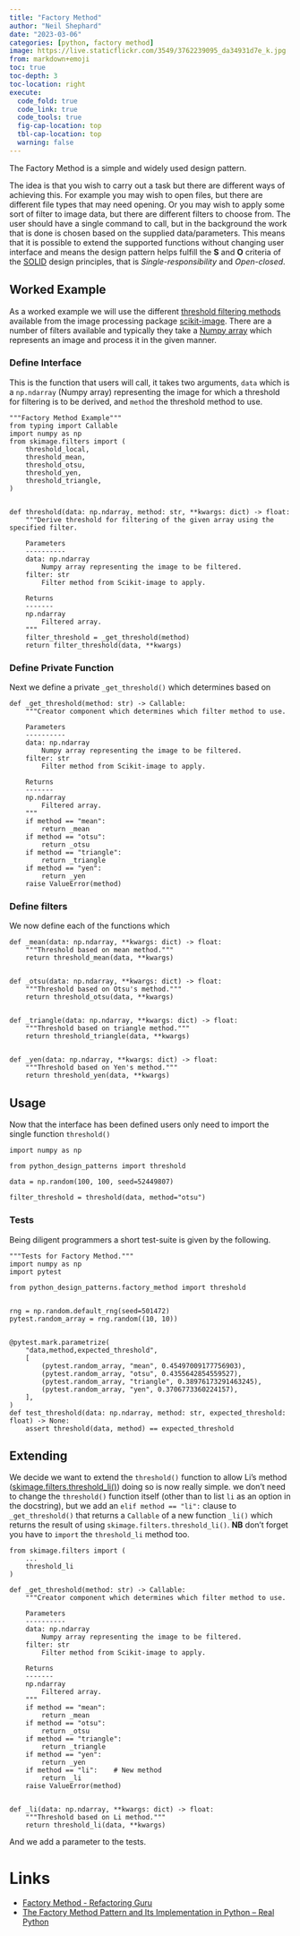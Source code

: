 ```yaml
---
title: "Factory Method"
author: "Neil Shephard"
date: "2023-03-06"
categories: [python, factory method]
image: https://live.staticflickr.com/3549/3762239095_da34931d7e_k.jpg
from: markdown+emoji
toc: true
toc-depth: 3
toc-location: right
execute:
  code_fold: true
  code_link: true
  code_tools: true
  fig-cap-location: top
  tbl-cap-location: top
  warning: false
---
```


The Factory Method is a simple and widely used design pattern.


The idea is that you wish to carry out a task but there are different ways of achieving this. For example you may wish
to open files, but there are different file types that may need opening. Or you may wish to apply some sort of filter to
image data, but there are different filters to choose from. The user should have a single command to call, but in the
background the work that is done is chosen based on the supplied data/parameters. This means that it is possible to
extend the supported functions without changing user interface and means the design pattern helps fulfill the **S** and
**O** criteria of the [SOLID](https://en.wikipedia.org/wiki/SOLID) design principles, that is _Single-responsibility_
and _Open-closed_.

## Worked Example

As a worked example we will use the different [threshold filtering
methods](https://scikit-image.org/docs/stable/api/skimage.filters.html) available from the image processing package
[scikit-image](https://scikit-image.org/). There are a number of filters available and typically they take a [Numpy
array](https://numpy.org/doc/stable/reference/generated/numpy.array.html) which represents an image and process it in
the given manner.

### Define Interface

This is the function that users will call, it takes two arguments, `data` which is a `np.ndarray` (Numpy array)
representing the image for which a threshold for filtering is to be derived, and `method` the threshold method to use.


``` .python
"""Factory Method Example"""
from typing import Callable
import numpy as np
from skimage.filters import (
    threshold_local,
    threshold_mean,
    threshold_otsu,
    threshold_yen,
    threshold_triangle,
)


def threshold(data: np.ndarray, method: str, **kwargs: dict) -> float:
    """Derive threshold for filtering of the given array using the specified filter.

    Parameters
    ----------
    data: np.ndarray
        Numpy array representing the image to be filtered.
    filter: str
        Filter method from Scikit-image to apply.

    Returns
    -------
    np.ndarray
        Filtered array.
    """
    filter_threshold = _get_threshold(method)
    return filter_threshold(data, **kwargs)

```

### Define Private Function

Next we define a private `_get_threshold()` which determines based on

``` .python
def _get_threshold(method: str) -> Callable:
    """Creator component which determines which filter method to use.

    Parameters
    ----------
    data: np.ndarray
        Numpy array representing the image to be filtered.
    filter: str
        Filter method from Scikit-image to apply.

    Returns
    -------
    np.ndarray
        Filtered array.
    """
    if method == "mean":
        return _mean
    if method == "otsu":
        return _otsu
    if method == "triangle":
        return _triangle
    if method == "yen":
        return _yen
    raise ValueError(method)
```

### Define filters

We now define each of the functions which

``` .python
def _mean(data: np.ndarray, **kwargs: dict) -> float:
    """Threshold based on mean method."""
    return threshold_mean(data, **kwargs)


def _otsu(data: np.ndarray, **kwargs: dict) -> float:
    """Threshold based on Otsu's method."""
    return threshold_otsu(data, **kwargs)


def _triangle(data: np.ndarray, **kwargs: dict) -> float:
    """Threshold based on triangle method."""
    return threshold_triangle(data, **kwargs)


def _yen(data: np.ndarray, **kwargs: dict) -> float:
    """Threshold based on Yen's method."""
    return threshold_yen(data, **kwargs)
```

## Usage

Now that the interface has been defined users only need to import the single function `threshold()`

``` .python
import numpy as np

from python_design_patterns import threshold

data = np.random(100, 100, seed=52449807)

filter_threshold = threshold(data, method="otsu")
```

### Tests

Being diligent programmers a short test-suite is given by the following.

``` .python
"""Tests for Factory Method."""
import numpy as np
import pytest

from python_design_patterns.factory_method import threshold


rng = np.random.default_rng(seed=501472)
pytest.random_array = rng.random((10, 10))


@pytest.mark.parametrize(
    "data,method,expected_threshold",
    [
        (pytest.random_array, "mean", 0.45497009177756903),
        (pytest.random_array, "otsu", 0.4355642854559527),
        (pytest.random_array, "triangle", 0.38976173291463245),
        (pytest.random_array, "yen", 0.3706773360224157),
    ],
)
def test_threshold(data: np.ndarray, method: str, expected_threshold: float) -> None:
    assert threshold(data, method) == expected_threshold
```


## Extending

We decide we want to extend the `threshold()` function to allow Li's method
([skimage.filters.threshold_li()](https://scikit-image.org/docs/stable/api/skimage.filters.html#skimage.filters.threshold_li))
doing so is now really simple. we don't need to change the `threshold()` function itself (other than to list `li` as an
option in the docstring), but we add an `elif method == "li":` clause to `_get_threshold()` that returns a `Callable` of
a new function `_li()` which returns the result of using `skimage.filters.threshold_li()`. **NB** don't forget you have
to `import` the `threshold_li` method too.

``` .python
from skimage.filters import (
    ...
    threshold_li
)

def _get_threshold(method: str) -> Callable:
    """Creator component which determines which filter method to use.

    Parameters
    ----------
    data: np.ndarray
        Numpy array representing the image to be filtered.
    filter: str
        Filter method from Scikit-image to apply.

    Returns
    -------
    np.ndarray
        Filtered array.
    """
    if method == "mean":
        return _mean
    if method == "otsu":
        return _otsu
    if method == "triangle":
        return _triangle
    if method == "yen":
        return _yen
    if method == "li":    # New method
        return _li
    raise ValueError(method)


def _li(data: np.ndarray, **kwargs: dict) -> float:
    """Threshold based on Li method."""
    return threshold_li(data, **kwargs)
```

And we add a parameter to the tests.

# Links

* [Factory Method - Refactoring Guru](https://refactoring.guru/design-patterns/factory-method)
* [The Factory Method Pattern and Its Implementation in Python – Real Python](https://realpython.com/factory-method-python/)
